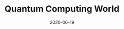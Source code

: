 ---
title: Quantum Computing World
tags: ["quantum-computing", "quantum-physics", "quantum-algorithms", "Shor's algorithm", "quantum-mechanics"]
date: 2020-06-19
status: draft
---